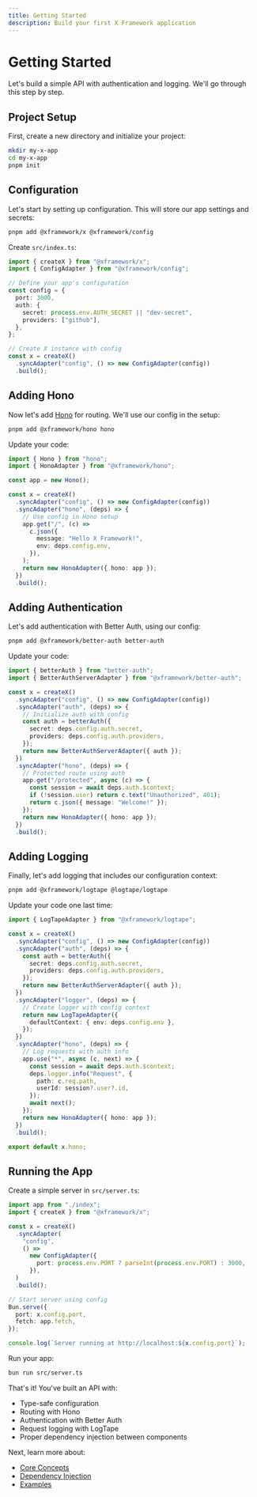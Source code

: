 ```yaml
---
title: Getting Started
description: Build your first X Framework application
---
```


# Getting Started

Let's build a simple API with authentication and logging. We'll go through this step by step.

## Project Setup

First, create a new directory and initialize your project:

```bash
mkdir my-x-app
cd my-x-app
pnpm init
```

## Configuration

Let's start by setting up configuration. This will store our app settings and secrets:

```bash
pnpm add @xframework/x @xframework/config
```

Create `src/index.ts`:

```ts
import { createX } from "@xframework/x";
import { ConfigAdapter } from "@xframework/config";

// Define your app's configuration
const config = {
  port: 3000,
  auth: {
    secret: process.env.AUTH_SECRET || "dev-secret",
    providers: ["github"],
  },
};

// Create X instance with config
const x = createX()
  .syncAdapter("config", () => new ConfigAdapter(config))
  .build();
```

## Adding Hono

Now let's add [Hono](https://hono.dev) for routing. We'll use our config in the setup:

```bash
pnpm add @xframework/hono hono
```

Update your code:

```ts
import { Hono } from "hono";
import { HonoAdapter } from "@xframework/hono";

const app = new Hono();

const x = createX()
  .syncAdapter("config", () => new ConfigAdapter(config))
  .syncAdapter("hono", (deps) => {
    // Use config in Hono setup
    app.get("/", (c) =>
      c.json({
        message: "Hello X Framework!",
        env: deps.config.env,
      }),
    );
    return new HonoAdapter({ hono: app });
  })
  .build();
```

## Adding Authentication

Let's add authentication with Better Auth, using our config:

```bash
pnpm add @xframework/better-auth better-auth
```

Update your code:

```ts
import { betterAuth } from "better-auth";
import { BetterAuthServerAdapter } from "@xframework/better-auth";

const x = createX()
  .syncAdapter("config", () => new ConfigAdapter(config))
  .syncAdapter("auth", (deps) => {
    // Initialize auth with config
    const auth = betterAuth({
      secret: deps.config.auth.secret,
      providers: deps.config.auth.providers,
    });
    return new BetterAuthServerAdapter({ auth });
  })
  .syncAdapter("hono", (deps) => {
    // Protected route using auth
    app.get("/protected", async (c) => {
      const session = await deps.auth.$context;
      if (!session.user) return c.text("Unauthorized", 401);
      return c.json({ message: "Welcome!" });
    });
    return new HonoAdapter({ hono: app });
  })
  .build();
```

## Adding Logging

Finally, let's add logging that includes our configuration context:

```bash
pnpm add @xframework/logtape @logtape/logtape
```

Update your code one last time:

```ts
import { LogTapeAdapter } from "@xframework/logtape";

const x = createX()
  .syncAdapter("config", () => new ConfigAdapter(config))
  .syncAdapter("auth", (deps) => {
    const auth = betterAuth({
      secret: deps.config.auth.secret,
      providers: deps.config.auth.providers,
    });
    return new BetterAuthServerAdapter({ auth });
  })
  .syncAdapter("logger", (deps) => {
    // Create logger with config context
    return new LogTapeAdapter({
      defaultContext: { env: deps.config.env },
    });
  })
  .syncAdapter("hono", (deps) => {
    // Log requests with auth info
    app.use("*", async (c, next) => {
      const session = await deps.auth.$context;
      deps.logger.info("Request", {
        path: c.req.path,
        userId: session?.user?.id,
      });
      await next();
    });
    return new HonoAdapter({ hono: app });
  })
  .build();

export default x.hono;
```

## Running the App

Create a simple server in `src/server.ts`:

```ts
import app from "./index";
import { createX } from "@xframework/x";

const x = createX()
  .syncAdapter(
    "config",
    () =>
      new ConfigAdapter({
        port: process.env.PORT ? parseInt(process.env.PORT) : 3000,
      }),
  )
  .build();

// Start server using config
Bun.serve({
  port: x.config.port,
  fetch: app.fetch,
});

console.log(`Server running at http://localhost:${x.config.port}`);
```

Run your app:

```bash
bun run src/server.ts
```

That's it! You've built an API with:

- Type-safe configuration
- Routing with Hono
- Authentication with Better Auth
- Request logging with LogTape
- Proper dependency injection between components

Next, learn more about:

- [Core Concepts](/docs/core-concepts)
- [Dependency Injection](/docs/core-concepts/dependency-injection)
- [Examples](/docs/examples)
